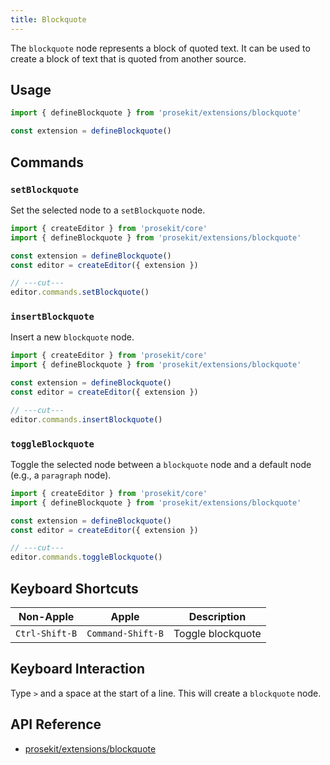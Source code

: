 ```yaml
---
title: Blockquote
---
```



The `blockquote` node represents a block of quoted text. It can be used to create a block of text that is quoted from another source.

<Demo story="blockquote" />

## Usage

```ts twoslash
import { defineBlockquote } from 'prosekit/extensions/blockquote'

const extension = defineBlockquote()
```

## Commands

### `setBlockquote`

Set the selected node to a `setBlockquote` node.

```ts twoslash
import { createEditor } from 'prosekit/core'
import { defineBlockquote } from 'prosekit/extensions/blockquote'

const extension = defineBlockquote()
const editor = createEditor({ extension })

// ---cut---
editor.commands.setBlockquote()
```

### `insertBlockquote`

Insert a new `blockquote` node.

```ts twoslash
import { createEditor } from 'prosekit/core'
import { defineBlockquote } from 'prosekit/extensions/blockquote'

const extension = defineBlockquote()
const editor = createEditor({ extension })

// ---cut---
editor.commands.insertBlockquote()
```

### `toggleBlockquote`

Toggle the selected node between a `blockquote` node and a default node (e.g., a `paragraph` node).

```ts twoslash
import { createEditor } from 'prosekit/core'
import { defineBlockquote } from 'prosekit/extensions/blockquote'

const extension = defineBlockquote()
const editor = createEditor({ extension })

// ---cut---
editor.commands.toggleBlockquote()
```

## Keyboard Shortcuts

| Non-Apple      | Apple             | Description       |
| -------------- | ----------------- | ----------------- |
| `Ctrl-Shift-B` | `Command-Shift-B` | Toggle blockquote |

## Keyboard Interaction

Type `>` and a space at the start of a line. This will create a `blockquote` node.

## API Reference

- [prosekit/extensions/blockquote](/references/extensions/blockquote)

